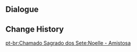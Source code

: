 {{Genius Invokation TCG Stage
|title        = Noelle: Friendly
|type         = Friendly Fracas
|group        = Invitation Board
|character    = Noelle
|requirement  = 1
|introduction = "I'm not very good at this, but I'll give it my all!"<br>Hint: Noelle's deck specializes in using healing and protection abilities to gain a resource advantage, while relying on enhancing Noelle's Normal Attacks for offense.
|objective_1  = Achieve victory
|reward_1     = Noelle*1
|objective_2  = Achieve victory within 6 Rounds
|reward_2     = I Got Your Back*1
|objective_3  = Win with less than 2 characters defeated
|reward_3     = I Got Your Back*1
|lineup       = Noelle;Ningguang;Xingqiu
|action       = I Got Your Back;Mask of Solitude Basalt;Archaic Petra;Elemental Resonance: Woven Stone;Elemental Resonance: Enduring Rock;Wolf's Gravestone;White Iron Greatsword;Tubby;Liyue Harbor Wharf;Dawn Winery;Ellin;Parametric Transformer;Jueyun Guoba;Northern Smoked Chicken;Adventurer's Bandana;I Got Your Back;Mask of Solitude Basalt;Archaic Petra;Elemental Resonance: Woven Stone;Elemental Resonance: Enduring Rock;Wolf's Gravestone;White Iron Greatsword;Tubby;Liyue Harbor Wharf;Dawn Winery;Ellin;Parametric Transformer;Jueyun Guoba;Northern Smoked Chicken;Adventurer's Bandana
}}

==Dialogue==
{{Transclude|Genius Invokation TCG/Stage/Noelle|Friendly Fracas}}

==Change History==
{{Change History|3.3}}

[[pt-br:Chamado Sagrado dos Sete:Noelle - Amistosa]]